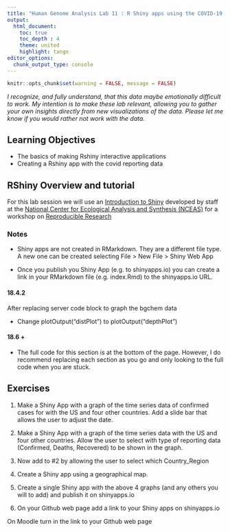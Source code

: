 ```yaml
---
title: "Human Genome Analysis Lab 11 : R Shiny apps using the COVID-19 reporting data"
output:
  html_document:
    toc: true
    toc_depth : 4
    theme: united
    highlight: tango
editor_options: 
  chunk_output_type: console
---
```


```r
knitr::opts_chunk$set(warning = FALSE, message = FALSE) 
```

*I recognize, and fully understand, that this data maybe emotionally difficult to work. My intention is to make these lab relevant, allowing you to gather your own insights directly from new visualizations of the data. Please let me know if you would rather not work with the data.*

## Learning Objectives

* The basics of making Rshiny interactive applications
* Creating a Rshiny app with the covid reporting data

## RShiny Overview and tutorial

For this lab session we will use an [Introduction to Shiny](https://learning.nceas.ucsb.edu/2020-02-RRCourse/introduction-to-shiny.html) developed by staff at the [National Center for Ecological Analysis and Synthesis (NCEAS)](https://www.nceas.ucsb.edu/) for a workshop on [Reproducible Research](https://learning.nceas.ucsb.edu/)

### Notes

* Shiny apps are not created in RMarkdown. They are a different file type. A new one can be created selecting File > New File > Shiny Web App

* Once you publish you Shiny App (e.g. to shinyapps.io) you can create a link in your RMarkdown file (e.g. index.Rmd) to the shinyapps.io URL.

#### 18.4.2

After replacing server code block to graph the bgchem data

* Change plotOutput("distPlot") to  plotOutput("depthPlot")

#### 18.6 +

* The full code for this section is at the bottom of the page. However, I do recommend replacing each section as you go and only looking to the full code when you are stuck.

## Exercises

1. Make a Shiny App with a graph of the time series data of confirmed cases for with the US and four other countries. Add a slide bar that allows the user to adjust the date.

2. Make a Shiny App with a graph of the time series data with the US and four other countries. Allow the user to select with type of reporting data (Confirmed, Deaths, Recovered) to be shown in the graph.

3. Now add to #2 by allowing the user to select which Country_Region 

4. Create a Shiny app using a geographical map.

5. Create a single Shiny app with the above 4 graphs (and any others you will to add) and publish it on shinyapps.io

6. On your Github web page add a link to your Shiny apps on shinyapps.io

On Moodle turn in the link to your Github web page
